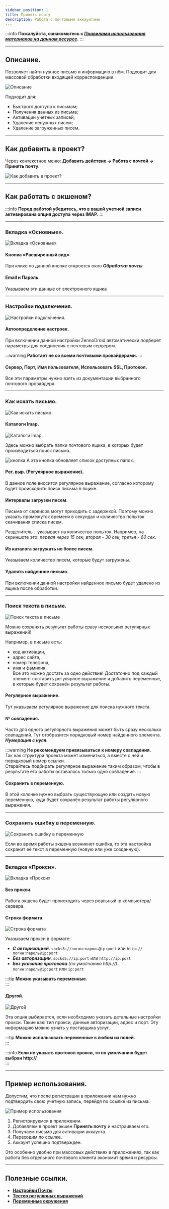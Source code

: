 ```yaml
---
sidebar_position: 1
title: Принять почту
description: Работа с почтовыми аккаунтами
---
```

:::info **Пожалуйста, ознакомьтесь с [*Правилами использования материалов на данном ресурсе*](../Disclaimer).**
:::  
_______________________________________________  
## Описание.   
Позволяет найти нужное письмо и информацию в нём. Подходит для массовой обработки входящей корреспонденции.  

![Описание](./assets/RecieveEmails/RecieveEmails_pic1.png) 

Подходит для:  
- Быстрого доступа к письмам;  
- Получения данных из письма;  
- Активации учетных записей;  
- Удаление ненужных писем;  
- Удаление загруженных писем.
_______________________________________________ 
## Как добавить в проект?  
Через контекстное меню: **Добавить действие → Работа с почтой → Принять почту**.  

![Как добавить в проект?](./assets/RecieveEmails/RecieveEmails_pic2.png)   
_______________________________________________ 
## Как работать с экшеном?  
:::info **Перед работой убедитесь, что в вашей учетной записи активирована опция доступа через IMAP.**
:::   
_______________________________________________
### Вкладка «Основные».   
![Вкладка «Основные»](./assets/RecieveEmails/RecieveEmails_pic3.png)  

#### Кнопка «Расширенный вид».  
При клике по данной кнопке откроется окно ***Обработки почты***.  

#### Email и Пароль.  
Указываем эти данные от электронного ящика  
_______________________________________________
### Настройки подключения.   
![Настройки подключения.](./assets/RecieveEmails/RecieveEmails_pic4.png)   

#### Автоопределение настроек.  
При включении данной настройки ZennoDroid автоматически подберёт параметры для соединения с почтовым сервером.  

:::warning **Работает не со всеми почтовыми провайдерами.**
:::  

#### Сервер, Порт, Имя пользователя, Использовать SSL, Протокол.   
Все эти параметры нужно взять из документации выбранного почтового провайдера.  
_______________________________________________
### Как искать письмо.   
![Как искать письмо.](./assets/RecieveEmails/RecieveEmails_pic5.png)   

#### Каталоги Imap.  
![Каталоги Imap.](./assets/RecieveEmails/RecieveEmails_pic6.png)   

Здесь можно выбрать папки почтового ящика, в которых будет производиться поиск письма.  

![кнопка](./assets/RecieveEmails/RecieveEmails_pic7.png)  А эта кнопка обновляет список доступных папок.  

#### Рег. выр. (Регулярное выражение).    
В данное поле вносится регулярное выражение, согласно которому будет происходить поиск письма в ящике.  

#### Интервалы загрузки писем.  
Письма от сервисов могут приходить с задержкой. Поэтому можно указать промежуток времени в секундах и количество попыток скачивания списка писем.  

 Разделитель `;` указывает на количество попыток. Например, на скриншоте это: *первая через 15 сек, вторая - 30 сек, третья - 60 сек*.  

#### Из каталога загружать не более писем.   
Указываем количество писем, которые будут загружены.  

#### Удалять найденное письмо.  
При включении данной настройки найденное письмо будет удалено из ящика после обработки.
_______________________________________________
### Поиск текста в письме.   
![Поиск текста в письме](./assets/RecieveEmails/RecieveEmails_pic8.png)   

Можно сохранять результат работы сразу нескольких регулярных выражений!  

Например, в письме есть: 
- код активации,  
- адрес сайта,  
- номер телефона,  
- имя и фамилия.   
Все это можно достать за одно действие! Достаточно под каждый элемент составить регулярное выражение и добавить переменные, в которые будет сохранён результат работы.  

#### Регулярное выражение.     
Тут указываем регулярное выражение для поиска нужного текста.  

#### № совпадения.  
Часто для одного регулярного выражения может быть сразу несколько совпадений. Тут отобразится порядковый номер найденного элемента. ***Нумерация с нуля***.  

:::warning **Не рекомендуем привязываться к номеру совпадения.**  
Так как структура проекта может измениться, а вместе с ней и порядковый номер ссылки.  
Старайтесь подбирать регулярное выражение таким образом, чтобы в результате его работы оставалось только одно совпадение.
:::  

#### Сохранить в переменную.  
В этой колонке нужно выбрать существующую или создать новую переменную, куда будет сохранён результат работы регулярного выражения.  
_______________________________________________
### Сохранить ошибку в переменную.  
![Сохранить ошибку в переменную](./assets/RecieveEmails/RecieveEmails_pic9.png)  

Если во время работы экшена возникнет ошибка, то эта настройка сохранит её текст в переменную (новую или уже созданную).  
_______________________________________________
### Вкладка «Прокси».  
![Вкладка «Прокси»](./assets/RecieveEmails/RecieveEmails_pic10.png)  

#### Без прокси.  
Работа экшена будет происходить через реальный ip компьютера/сервера.  

#### Строка формата.  
![Строка формата](./assets/RecieveEmails/RecieveEmails_pic11.png)   

Указываем прокси в формате:  
- ***С авторизацией***. `socks5://логин:пароль@ip:port` или `http://логин:пароль@ip:port`  
- ***Без авторизации***. `socks5://ip:port` или `http://ip:port`  
- ***Без указания протокола*** *(по умолчанию http://)*. `логин:пароль@ip:port` или `ip:port`  

:::tip **Можно указывать переменные.**  
::: 

#### Другой.  
![Другой](./assets/RecieveEmails/RecieveEmails_pic12.png)   

Эта опция выбирается, если необходимо указать детальные настройки прокси. Такие как: тип прокси, данные авторизации, адрес и порт. Эту информацию можно узнать у поставщика услуг.  

:::tip **Можно использовать переменные в любом из полей.**  
:::  

:::info **Если не указать протокол прокси, то по умолчанию будет выбран http://**  
:::  
_______________________________________________
## Пример использования.  
Допустим, что после регистрации в приложении нам нужно подтвердить свою учетную запись, перейдя по ссылке из письма.  

![Пример использования](./assets/RecieveEmails/RecieveEmails_pic13.png)  

1. Регистрируемся в приложении.  
2. Добавляем в проект экшен **Принять почту** и настраиваем его.  
3. Получаем письмо для активации аккаунта.  
4. Переходим по ссылке.  
5. Аккаунт успешно подтвержден.  

Это особенно удобно при массовых действиях в приложениях, так как работа без отдельного почтового клиента экономит время и ресурсы. 
_______________________________________________  
## Полезные ссылки.   
- [**Настройки Почты**](../Settings/Mailbox).  
- [**Тестер регулярных выражений**](../Tools/RegEx_Tester).   
- [**Переменные окружения**](../pm/Creating/Variables)


